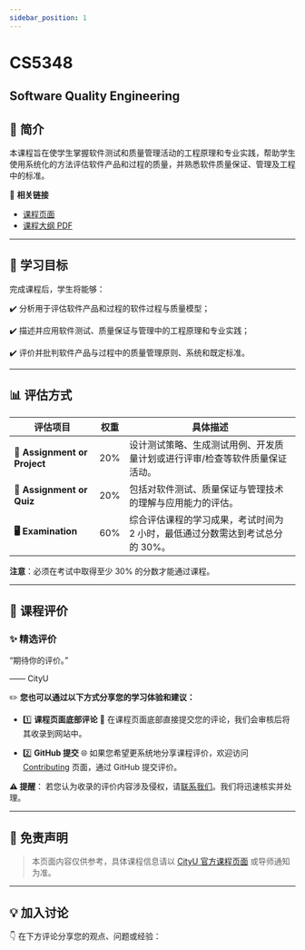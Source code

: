 ```yaml
---
sidebar_position: 1
---
```


# CS5348
## Software Quality Engineering

## **📘 简介**
本课程旨在使学生掌握软件测试和质量管理活动的工程原理和专业实践，帮助学生使用系统化的方法评估软件产品和过程的质量，并熟悉软件质量保证、管理及工程中的标准。

🔗 **相关链接**
- [课程页面](#)
- [课程大纲 PDF](#)

---

## **🎯 学习目标**

完成课程后，学生将能够：

✔️ 分析用于评估软件产品和过程的软件过程与质量模型；

✔️ 描述并应用软件测试、质量保证与管理中的工程原理和专业实践；

✔️ 评价并批判软件产品与过程中的质量管理原则、系统和既定标准。

---

## **📊 评估方式**

| **评估项目**              | **权重** | **具体描述**                                                                                       |
|--------------------------|---------|---------------------------------------------------------------------------------------------------|
| **📝 Assignment or Project** | 20%     | 设计测试策略、生成测试用例、开发质量计划或进行评审/检查等软件质量保证活动。                              |
| **📄 Assignment or Quiz**    | 20%     | 包括对软件测试、质量保证与管理技术的理解与应用能力的评估。                                           |
| **🖥️ Examination**          | 60%     | 综合评估课程的学习成果，考试时间为 2 小时，最低通过分数需达到考试总分的 30%。                          |

**注意**：必须在考试中取得至少 30% 的分数才能通过课程。

---

## **💬 课程评价**

### ✨ **精选评价**
<div className={commentStyles.commentBox}>
    <p className={commentStyles.commentText}>
        “期待你的评价。”
    </p>
    <p className={commentStyles.commentAuthor}>—— CityU</p>
</div>

✏️ **您也可以通过以下方式分享您的学习体验和建议：**

- 1️⃣ **课程页面底部评论**
💬 在课程页面底部直接提交您的评论，我们会审核后将其收录到网站中。

- 2️⃣ **GitHub 提交**
🌐 如果您希望更系统地分享课程评价，欢迎访问 [Contributing](https://github.com/penjc/cityU-navigator/contributing) 页面，通过 GitHub 提交评价。

**⚠️ 提醒**：
若您认为收录的评价内容涉及侵权，请[联系我们](https://github.com/penjc/cityU-navigator/issues)。我们将迅速核实并处理。

---

## **📌 免责声明**

> 本页面内容仅供参考，具体课程信息请以 [CityU 官方课程页面](#) 或导师通知为准。

---

## **💡 加入讨论**

👇 在下方评论分享您的观点、问题或经验：
<Utterances />